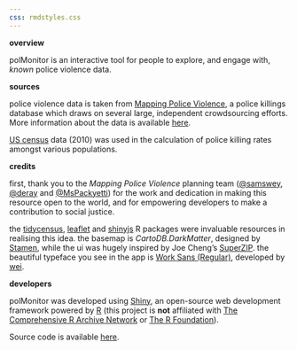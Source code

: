 ```yaml
---
css: rmdstyles.css
---
```


**overview**

polMonitor is an interactive tool for people to explore, and engage with, *known* police violence data. 

**sources**

police violence data is taken from [Mapping Police Violence](https://mappingpoliceviolence.org), a police killings database which draws on several large, independent crowdsourcing efforts. More information about the data is available [here](https://mappingpoliceviolence.org/aboutthedata/).

[US census](https://www.census.gov/2010census/data/) data (2010) was used in the calculation of police killing rates amongst various populations. 

**credits**

first, thank you to the *Mapping Police Violence* planning team ([@samswey](https://twitter.com/samswey), [@deray](https://twitter.com/deray) and [@MsPackyetti](https://twitter.com/MsPackyetti)) for the work and dedication in making this resource open to the world, and for empowering developers to make a contribution to social justice.

the [tidycensus](https://cran.r-project.org/web/packages/tidycensus/index.html), [leaflet](https://cran.r-project.org/web/packages/leaflet/leaflet.pdf) and [shinyjs](https://cran.r-project.org/web/packages/shinyjs/index.html) R packages were invaluable resources in realising this idea. the basemap is *CartoDB.DarkMatter*, designed by [Stamen](http://stamen.com/), while the ui was hugely inspired by Joe Cheng's [SuperZIP](https://github.com/rstudio/shiny-examples/tree/master/063-superzip-example). the beautiful typeface you see in the app is [Work Sans (Regular)](https://github.com/weiweihuanghuang/Work-Sans), developed by [wei](https://twitter.com/w__h_). 

**developers**

polMonitor was developed using [Shiny](https://cran.r-project.org/web/packages/shiny/index.html), an open-source web development framework powered by [R](https://www.r-project.org/) (this project is **not** affiliated with [The Comprehensive R Archive Network](https://cran.r-project.org/) or [The R Foundation](https://www.r-project.org/)). 

Source code is available [here](https://github.com/ewenme/polMonitor). 


